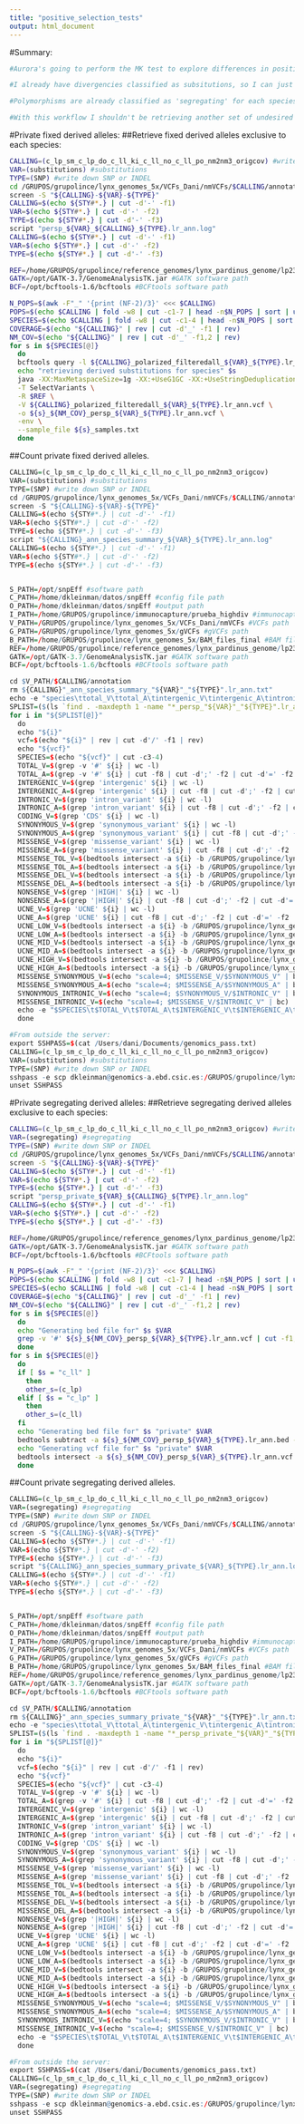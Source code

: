 ```yaml
---
title: "positive_selection_tests"
output: html_document
---
```


#Summary:
```bash

#Aurora's going to perform the MK test to explore differences in positive selection between the two species. For that purpose, she needs divergencies (i.e. alternatively fixed derived alleles, which I already have classified as 'substitutions') and polymorphisms (i.e. derived alleles that are segregating in one of the species, but are fixed for the ancestral allele in the other).

#I already have divergencies classified as subsitutions, so I can just split the vcf at the species level and then count them. This is the file with all substitutions: c_lp_sm_c_lp_do_c_ll_ki_c_ll_no_c_ll_po_nm2nm3_origcov_polarized_filteredall_substitutions_SNP.lr_ann.vcf

#Polymorphisms are already classified as 'segregating' for each species in files: c_ll_nm2nm3_origcov_persp_segregating_SNP.lr_ann.vcf and c_lp_nm2nm3_origcov_persp_segregating_SNP.lr_ann.vcf. However, it's important to discard those that are segregating in both at the same time. 

#With this workflow I shouldn't be retrieving another set of undesired positions: those that while segregating in one species, are fixed for the derived allele in the other.

```

#Private fixed derived alleles:
##Retrieve fixed derived alleles exclusive to each species:
```bash

CALLING=(c_lp_sm_c_lp_do_c_ll_ki_c_ll_no_c_ll_po_nm2nm3_origcov) #write down name of the calling
VAR=(substitutions) #substitutions
TYPE=(SNP) #write down SNP or INDEL
cd /GRUPOS/grupolince/lynx_genomes_5x/VCFs_Dani/nmVCFs/$CALLING/annotation
screen -S "${CALLING}-${VAR}-${TYPE}"
CALLING=$(echo ${STY#*.} | cut -d'-' -f1)
VAR=$(echo ${STY#*.} | cut -d'-' -f2)
TYPE=$(echo ${STY#*.} | cut -d'-' -f3)
script "persp_${VAR}_${CALLING}_${TYPE}.lr_ann.log"
CALLING=$(echo ${STY#*.} | cut -d'-' -f1)
VAR=$(echo ${STY#*.} | cut -d'-' -f2)
TYPE=$(echo ${STY#*.} | cut -d'-' -f3)

REF=/home/GRUPOS/grupolince/reference_genomes/lynx_pardinus_genome/lp23.fa #path to reference genome (first eight scaffolds only)
GATK=/opt/GATK-3.7/GenomeAnalysisTK.jar #GATK software path
BCF=/opt/bcftools-1.6/bcftools #BCFtools software path

N_POPS=$(awk -F"_" '{print (NF-2)/3}' <<< $CALLING)
POPS=$(echo $CALLING | fold -w8 | cut -c1-7 | head -n$N_POPS | sort | uniq)
SPECIES=$(echo $CALLING | fold -w8 | cut -c1-4 | head -n$N_POPS | sort | uniq)
COVERAGE=$(echo "${CALLING}" | rev | cut -d'_' -f1 | rev)
NM_COV=$(echo "${CALLING}" | rev | cut -d'_' -f1,2 | rev)
for s in ${SPECIES[@]}
  do
  bcftools query -l ${CALLING}_polarized_filteredall_${VAR}_${TYPE}.lr_ann.vcf | cut -c1-12 | sort | uniq | grep ${s} > ${s}_samples.txt
  echo "retrieving derived substitutions for species" $s
  java -XX:MaxMetaspaceSize=1g -XX:+UseG1GC -XX:+UseStringDeduplication -Xms16g -Xmx32g -jar $GATK \
  -T SelectVariants \
  -R $REF \
  -V ${CALLING}_polarized_filteredall_${VAR}_${TYPE}.lr_ann.vcf \
  -o ${s}_${NM_COV}_persp_${VAR}_${TYPE}.lr_ann.vcf \
  -env \
  --sample_file ${s}_samples.txt
  done

```

##Count private fixed derived alleles.
```r

CALLING=(c_lp_sm_c_lp_do_c_ll_ki_c_ll_no_c_ll_po_nm2nm3_origcov)
VAR=(substitutions) #substitutions
TYPE=(SNP) #write down SNP or INDEL
cd /GRUPOS/grupolince/lynx_genomes_5x/VCFs_Dani/nmVCFs/$CALLING/annotation
screen -S "${CALLING}-${VAR}-${TYPE}"
CALLING=$(echo ${STY#*.} | cut -d'-' -f1)
VAR=$(echo ${STY#*.} | cut -d'-' -f2)
TYPE=$(echo ${STY#*.} | cut -d'-' -f3)
script "${CALLING}_ann_species_summary_${VAR}_${TYPE}.lr_ann.log"
CALLING=$(echo ${STY#*.} | cut -d'-' -f1)
VAR=$(echo ${STY#*.} | cut -d'-' -f2)
TYPE=$(echo ${STY#*.} | cut -d'-' -f3)


S_PATH=/opt/snpEff #software path
C_PATH=/home/dkleinman/datos/snpEff #config file path
O_PATH=/home/dkleinman/datos/snpEff #output path
I_PATH=/home/GRUPOS/grupolince/immunocapture/prueba_highdiv #immunocapture path
V_PATH=/GRUPOS/grupolince/lynx_genomes_5x/VCFs_Dani/nmVCFs #VCFs path
G_PATH=/GRUPOS/grupolince/lynx_genomes_5x/gVCFs #gVCFs path
B_PATH=/home/GRUPOS/grupolince/lynx_genomes_5x/BAM_files_final #BAM files path
REF=/home/GRUPOS/grupolince/reference_genomes/lynx_pardinus_genome/lp23.fa #path to reference genome
GATK=/opt/GATK-3.7/GenomeAnalysisTK.jar #GATK software path
BCF=/opt/bcftools-1.6/bcftools #BCFtools software path

cd $V_PATH/$CALLING/annotation
rm ${CALLING}"_ann_species_summary_"${VAR}"_"${TYPE}".lr_ann.txt"
echo -e "species\ttotal_V\ttotal_A\tintergenic_V\tintergenic_A\tintronic_V\tintronic_A\tcoding_V\tsynonymous_V\tsynonymous_A\tmissense_V\tmissense_A\tmissense_tol_V\tmissense_tol_A\tmissense_del_V\tmissense_del_A\tnonsense_V\tnonsense_A\tUCNE_V\tUCNE_A\tUCNE_low_V\tUCNE_low_A\tUCNE_mid_V\tUCNE_mid_A\tUCNE_high_V\tUCNE_high_A\tmissense/synonymous_V\tmissense/synonymous_A\tsynonymous/intronic_V\tmissense/intronic_V" > ${CALLING}"_ann_species_summary_"${VAR}"_"${TYPE}".lr_ann.txt"
SPLIST=($(ls `find . -maxdepth 1 -name "*_persp_"${VAR}"_"${TYPE}".lr_ann.vcf" -print`))
for i in "${SPLIST[@]}"
  do
  echo "${i}"
  vcf=$(echo "${i}" | rev | cut -d'/' -f1 | rev)
  echo "${vcf}"
  SPECIES=$(echo "${vcf}" | cut -c3-4)
  TOTAL_V=$(grep -v '#' ${i} | wc -l)
  TOTAL_A=$(grep -v '#' ${i} | cut -f8 | cut -d';' -f2 | cut -d'=' -f2 | paste -sd+ | bc)
  INTERGENIC_V=$(grep 'intergenic' ${i} | wc -l)
  INTERGENIC_A=$(grep 'intergenic' ${i} | cut -f8 | cut -d';' -f2 | cut -d'=' -f2 | paste -sd+ | bc)
  INTRONIC_V=$(grep 'intron_variant' ${i} | wc -l)
  INTRONIC_A=$(grep 'intron_variant' ${i} | cut -f8 | cut -d';' -f2 | cut -d'=' -f2 | paste -sd+ | bc)
  CODING_V=$(grep 'CDS' ${i} | wc -l)
  SYNONYMOUS_V=$(grep 'synonymous_variant' ${i} | wc -l)
  SYNONYMOUS_A=$(grep 'synonymous_variant' ${i} | cut -f8 | cut -d';' -f2 | cut -d'=' -f2 | paste -sd+ | bc)
  MISSENSE_V=$(grep 'missense_variant' ${i} | wc -l)
  MISSENSE_A=$(grep 'missense_variant' ${i} | cut -f8 | cut -d';' -f2 | cut -d'=' -f2 | paste -sd+ | bc)
  MISSENSE_TOL_V=$(bedtools intersect -a ${i} -b /GRUPOS/grupolince/lynx_genomes_5x/VCFs_Dani/nmVCFs/c_lp_sm_c_lp_do_c_ll_ki_c_ll_no_c_ll_po_nm2nm3_origcov/annotation/provean/missense_variants_provean_scores_tolerated.txt | grep -v '#' | wc -l)
  MISSENSE_TOL_A=$(bedtools intersect -a ${i} -b /GRUPOS/grupolince/lynx_genomes_5x/VCFs_Dani/nmVCFs/c_lp_sm_c_lp_do_c_ll_ki_c_ll_no_c_ll_po_nm2nm3_origcov/annotation/provean/missense_variants_provean_scores_tolerated.txt | grep -v '#' | cut -f8 | cut -d';' -f2 | cut -d'=' -f2 | paste -sd+ | bc)
  MISSENSE_DEL_V=$(bedtools intersect -a ${i} -b /GRUPOS/grupolince/lynx_genomes_5x/VCFs_Dani/nmVCFs/c_lp_sm_c_lp_do_c_ll_ki_c_ll_no_c_ll_po_nm2nm3_origcov/annotation/provean/missense_variants_provean_scores_deleterious.txt | grep -v '#' | wc -l)
  MISSENSE_DEL_A=$(bedtools intersect -a ${i} -b /GRUPOS/grupolince/lynx_genomes_5x/VCFs_Dani/nmVCFs/c_lp_sm_c_lp_do_c_ll_ki_c_ll_no_c_ll_po_nm2nm3_origcov/annotation/provean/missense_variants_provean_scores_deleterious.txt | grep -v '#' | cut -f8 | cut -d';' -f2 | cut -d'=' -f2 | paste -sd+ | bc)
  NONSENSE_V=$(grep '|HIGH|' ${i} | wc -l)
  NONSENSE_A=$(grep '|HIGH|' ${i} | cut -f8 | cut -d';' -f2 | cut -d'=' -f2 | paste -sd+ | bc)
  UCNE_V=$(grep 'UCNE' ${i} | wc -l)
  UCNE_A=$(grep 'UCNE' ${i} | cut -f8 | cut -d';' -f2 | cut -d'=' -f2 | paste -sd+ | bc)
  UCNE_LOW_V=$(bedtools intersect -a ${i} -b /GRUPOS/grupolince/lynx_genomes_5x/VCFs_Dani/nmVCFs/c_lp_sm_c_lp_do_c_ll_ki_c_ll_no_c_ll_po_nm2nm3_origcov/annotation/ucne_database/gerp_analysis/c_lp_sm_c_lp_do_c_ll_ki_c_ll_no_c_ll_po_nm2nm3_origcov.UCNE.derived_lt2.gerp.bed | grep -v '#' | wc -l)
  UCNE_LOW_A=$(bedtools intersect -a ${i} -b /GRUPOS/grupolince/lynx_genomes_5x/VCFs_Dani/nmVCFs/c_lp_sm_c_lp_do_c_ll_ki_c_ll_no_c_ll_po_nm2nm3_origcov/annotation/ucne_database/gerp_analysis/c_lp_sm_c_lp_do_c_ll_ki_c_ll_no_c_ll_po_nm2nm3_origcov.UCNE.derived_lt2.gerp.bed | grep -v '#' | cut -f8 | cut -d';' -f2 | cut -d'=' -f2 | paste -sd+ | bc)
  UCNE_MID_V=$(bedtools intersect -a ${i} -b /GRUPOS/grupolince/lynx_genomes_5x/VCFs_Dani/nmVCFs/c_lp_sm_c_lp_do_c_ll_ki_c_ll_no_c_ll_po_nm2nm3_origcov/annotation/ucne_database/gerp_analysis/c_lp_sm_c_lp_do_c_ll_ki_c_ll_no_c_ll_po_nm2nm3_origcov.UCNE.derived_gt2lt5.gerp.bed | grep -v '#' | wc -l)
  UCNE_MID_A=$(bedtools intersect -a ${i} -b /GRUPOS/grupolince/lynx_genomes_5x/VCFs_Dani/nmVCFs/c_lp_sm_c_lp_do_c_ll_ki_c_ll_no_c_ll_po_nm2nm3_origcov/annotation/ucne_database/gerp_analysis/c_lp_sm_c_lp_do_c_ll_ki_c_ll_no_c_ll_po_nm2nm3_origcov.UCNE.derived_gt2lt5.gerp.bed | grep -v '#' | cut -f8 | cut -d';' -f2 | cut -d'=' -f2 | paste -sd+ | bc)
  UCNE_HIGH_V=$(bedtools intersect -a ${i} -b /GRUPOS/grupolince/lynx_genomes_5x/VCFs_Dani/nmVCFs/c_lp_sm_c_lp_do_c_ll_ki_c_ll_no_c_ll_po_nm2nm3_origcov/annotation/ucne_database/gerp_analysis/c_lp_sm_c_lp_do_c_ll_ki_c_ll_no_c_ll_po_nm2nm3_origcov.UCNE.derived_gt5.gerp.bed | grep -v '#' | wc -l)
  UCNE_HIGH_A=$(bedtools intersect -a ${i} -b /GRUPOS/grupolince/lynx_genomes_5x/VCFs_Dani/nmVCFs/c_lp_sm_c_lp_do_c_ll_ki_c_ll_no_c_ll_po_nm2nm3_origcov/annotation/ucne_database/gerp_analysis/c_lp_sm_c_lp_do_c_ll_ki_c_ll_no_c_ll_po_nm2nm3_origcov.UCNE.derived_gt5.gerp.bed | grep -v '#' | cut -f8 | cut -d';' -f2 | cut -d'=' -f2 | paste -sd+ | bc)
  MISSENSE_SYNONYMOUS_V=$(echo "scale=4; $MISSENSE_V/$SYNONYMOUS_V" | bc)
  MISSENSE_SYNONYMOUS_A=$(echo "scale=4; $MISSENSE_A/$SYNONYMOUS_A" | bc)
  SYNONYMOUS_INTRONIC_V=$(echo "scale=4; $SYNONYMOUS_V/$INTRONIC_V" | bc)
  MISSENSE_INTRONIC_V=$(echo "scale=4; $MISSENSE_V/$INTRONIC_V" | bc)
  echo -e "$SPECIES\t$TOTAL_V\t$TOTAL_A\t$INTERGENIC_V\t$INTERGENIC_A\t$INTRONIC_V\t$INTRONIC_A\t$CODING_V\t$SYNONYMOUS_V\t$SYNONYMOUS_A\t$MISSENSE_V\t$MISSENSE_A\t$MISSENSE_TOL_V\t$MISSENSE_TOL_A\t$MISSENSE_DEL_V\t$MISSENSE_DEL_A\t$NONSENSE_V\t$NONSENSE_A\t$UCNE_V\t$UCNE_A\t$UCNE_LOW_V\t$UCNE_LOW_A\t$UCNE_MID_V\t$UCNE_MID_A\t$UCNE_HIGH_V\t$UCNE_HIGH_A\t$MISSENSE_SYNONYMOUS_V\t$MISSENSE_SYNONYMOUS_A\t$SYNONYMOUS_INTRONIC_V\t$MISSENSE_INTRONIC_V" >> ${CALLING}"_ann_species_summary_"${VAR}"_"${TYPE}".lr_ann.txt"
  done

#From outside the server:
export SSHPASS=$(cat /Users/dani/Documents/genomics_pass.txt)
CALLING=(c_lp_sm_c_lp_do_c_ll_ki_c_ll_no_c_ll_po_nm2nm3_origcov)
VAR=(substitutions) #substitutions
TYPE=(SNP) #write down SNP or INDEL
sshpass -e scp dkleinman@genomics-a.ebd.csic.es:/GRUPOS/grupolince/lynx_genomes_5x/VCFs_Dani/nmVCFs/$CALLING/annotation/${CALLING}_ann_species_summary_${VAR}_${TYPE}.lr_ann.txt /Users/Dani/ownCloud/backup/g-w_analysis/genetic_load/snpeff_summary_ratios/
unset SSHPASS

```

#Private segregating derived alleles:
##Retrieve segregating derived alleles exclusive to each species:
```bash

CALLING=(c_lp_sm_c_lp_do_c_ll_ki_c_ll_no_c_ll_po_nm2nm3_origcov) #write down name of the calling
VAR=(segregating) #segregating
TYPE=(SNP) #write down SNP or INDEL
cd /GRUPOS/grupolince/lynx_genomes_5x/VCFs_Dani/nmVCFs/$CALLING/annotation
screen -S "${CALLING}-${VAR}-${TYPE}"
CALLING=$(echo ${STY#*.} | cut -d'-' -f1)
VAR=$(echo ${STY#*.} | cut -d'-' -f2)
TYPE=$(echo ${STY#*.} | cut -d'-' -f3)
script "persp_private_${VAR}_${CALLING}_${TYPE}.lr_ann.log"
CALLING=$(echo ${STY#*.} | cut -d'-' -f1)
VAR=$(echo ${STY#*.} | cut -d'-' -f2)
TYPE=$(echo ${STY#*.} | cut -d'-' -f3)

REF=/home/GRUPOS/grupolince/reference_genomes/lynx_pardinus_genome/lp23.fa #path to reference genome (first eight scaffolds only)
GATK=/opt/GATK-3.7/GenomeAnalysisTK.jar #GATK software path
BCF=/opt/bcftools-1.6/bcftools #BCFtools software path

N_POPS=$(awk -F"_" '{print (NF-2)/3}' <<< $CALLING)
POPS=$(echo $CALLING | fold -w8 | cut -c1-7 | head -n$N_POPS | sort | uniq)
SPECIES=$(echo $CALLING | fold -w8 | cut -c1-4 | head -n$N_POPS | sort | uniq)
COVERAGE=$(echo "${CALLING}" | rev | cut -d'_' -f1 | rev)
NM_COV=$(echo "${CALLING}" | rev | cut -d'_' -f1,2 | rev)
for s in ${SPECIES[@]}
  do
  echo "Generating bed file for" $s $VAR
  grep -v '#' ${s}_${NM_COV}_persp_${VAR}_${TYPE}.lr_ann.vcf | cut -f1,2 | awk '{printf ("%s\t%s\t%s\n", $1, $2-1, $2)}' > ${s}_${NM_COV}_persp_${VAR}_${TYPE}.lr_ann.bed
  done
for s in ${SPECIES[@]}
  do
  if [ $s = "c_ll" ]
    then
    other_s=(c_lp)
  elif [ $s = "c_lp" ]
    then
    other_s=(c_ll)
  fi
  echo "Generating bed file for" $s "private" $VAR
  bedtools subtract -a ${s}_${NM_COV}_persp_${VAR}_${TYPE}.lr_ann.bed -b ${other_s}_${NM_COV}_persp_${VAR}_${TYPE}.lr_ann.bed > ${s}_${NM_COV}_persp_private_${VAR}_${TYPE}.lr_ann.bed
  echo "Generating vcf file for" $s "private" $VAR
  bedtools intersect -a ${s}_${NM_COV}_persp_${VAR}_${TYPE}.lr_ann.vcf -b ${s}_${NM_COV}_persp_private_${VAR}_${TYPE}.lr_ann.bed -header > ${s}_${NM_COV}_persp_private_${VAR}_${TYPE}.lr_ann.vcf
  done

```

##Count private segregating derived alleles.
```r

CALLING=(c_lp_sm_c_lp_do_c_ll_ki_c_ll_no_c_ll_po_nm2nm3_origcov)
VAR=(segregating) #segregating
TYPE=(SNP) #write down SNP or INDEL
cd /GRUPOS/grupolince/lynx_genomes_5x/VCFs_Dani/nmVCFs/$CALLING/annotation
screen -S "${CALLING}-${VAR}-${TYPE}"
CALLING=$(echo ${STY#*.} | cut -d'-' -f1)
VAR=$(echo ${STY#*.} | cut -d'-' -f2)
TYPE=$(echo ${STY#*.} | cut -d'-' -f3)
script "${CALLING}_ann_species_summary_private_${VAR}_${TYPE}.lr_ann.log"
CALLING=$(echo ${STY#*.} | cut -d'-' -f1)
VAR=$(echo ${STY#*.} | cut -d'-' -f2)
TYPE=$(echo ${STY#*.} | cut -d'-' -f3)


S_PATH=/opt/snpEff #software path
C_PATH=/home/dkleinman/datos/snpEff #config file path
O_PATH=/home/dkleinman/datos/snpEff #output path
I_PATH=/home/GRUPOS/grupolince/immunocapture/prueba_highdiv #immunocapture path
V_PATH=/GRUPOS/grupolince/lynx_genomes_5x/VCFs_Dani/nmVCFs #VCFs path
G_PATH=/GRUPOS/grupolince/lynx_genomes_5x/gVCFs #gVCFs path
B_PATH=/home/GRUPOS/grupolince/lynx_genomes_5x/BAM_files_final #BAM files path
REF=/home/GRUPOS/grupolince/reference_genomes/lynx_pardinus_genome/lp23.fa #path to reference genome
GATK=/opt/GATK-3.7/GenomeAnalysisTK.jar #GATK software path
BCF=/opt/bcftools-1.6/bcftools #BCFtools software path

cd $V_PATH/$CALLING/annotation
rm ${CALLING}"_ann_species_summary_private_"${VAR}"_"${TYPE}".lr_ann.txt"
echo -e "species\ttotal_V\ttotal_A\tintergenic_V\tintergenic_A\tintronic_V\tintronic_A\tcoding_V\tsynonymous_V\tsynonymous_A\tmissense_V\tmissense_A\tmissense_tol_V\tmissense_tol_A\tmissense_del_V\tmissense_del_A\tnonsense_V\tnonsense_A\tUCNE_V\tUCNE_A\tUCNE_low_V\tUCNE_low_A\tUCNE_mid_V\tUCNE_mid_A\tUCNE_high_V\tUCNE_high_A\tmissense/synonymous_V\tmissense/synonymous_A\tsynonymous/intronic_V\tmissense/intronic_V" > ${CALLING}"_ann_species_summary_private_"${VAR}"_"${TYPE}".lr_ann.txt"
SPLIST=($(ls `find . -maxdepth 1 -name "*_persp_private_"${VAR}"_"${TYPE}".lr_ann.vcf" -print`))
for i in "${SPLIST[@]}"
  do
  echo "${i}"
  vcf=$(echo "${i}" | rev | cut -d'/' -f1 | rev)
  echo "${vcf}"
  SPECIES=$(echo "${vcf}" | cut -c3-4)
  TOTAL_V=$(grep -v '#' ${i} | wc -l)
  TOTAL_A=$(grep -v '#' ${i} | cut -f8 | cut -d';' -f2 | cut -d'=' -f2 | paste -sd+ | bc)
  INTERGENIC_V=$(grep 'intergenic' ${i} | wc -l)
  INTERGENIC_A=$(grep 'intergenic' ${i} | cut -f8 | cut -d';' -f2 | cut -d'=' -f2 | paste -sd+ | bc)
  INTRONIC_V=$(grep 'intron_variant' ${i} | wc -l)
  INTRONIC_A=$(grep 'intron_variant' ${i} | cut -f8 | cut -d';' -f2 | cut -d'=' -f2 | paste -sd+ | bc)
  CODING_V=$(grep 'CDS' ${i} | wc -l)
  SYNONYMOUS_V=$(grep 'synonymous_variant' ${i} | wc -l)
  SYNONYMOUS_A=$(grep 'synonymous_variant' ${i} | cut -f8 | cut -d';' -f2 | cut -d'=' -f2 | paste -sd+ | bc)
  MISSENSE_V=$(grep 'missense_variant' ${i} | wc -l)
  MISSENSE_A=$(grep 'missense_variant' ${i} | cut -f8 | cut -d';' -f2 | cut -d'=' -f2 | paste -sd+ | bc)
  MISSENSE_TOL_V=$(bedtools intersect -a ${i} -b /GRUPOS/grupolince/lynx_genomes_5x/VCFs_Dani/nmVCFs/c_lp_sm_c_lp_do_c_ll_ki_c_ll_no_c_ll_po_nm2nm3_origcov/annotation/provean/missense_variants_provean_scores_tolerated.txt | grep -v '#' | wc -l)
  MISSENSE_TOL_A=$(bedtools intersect -a ${i} -b /GRUPOS/grupolince/lynx_genomes_5x/VCFs_Dani/nmVCFs/c_lp_sm_c_lp_do_c_ll_ki_c_ll_no_c_ll_po_nm2nm3_origcov/annotation/provean/missense_variants_provean_scores_tolerated.txt | grep -v '#' | cut -f8 | cut -d';' -f2 | cut -d'=' -f2 | paste -sd+ | bc)
  MISSENSE_DEL_V=$(bedtools intersect -a ${i} -b /GRUPOS/grupolince/lynx_genomes_5x/VCFs_Dani/nmVCFs/c_lp_sm_c_lp_do_c_ll_ki_c_ll_no_c_ll_po_nm2nm3_origcov/annotation/provean/missense_variants_provean_scores_deleterious.txt | grep -v '#' | wc -l)
  MISSENSE_DEL_A=$(bedtools intersect -a ${i} -b /GRUPOS/grupolince/lynx_genomes_5x/VCFs_Dani/nmVCFs/c_lp_sm_c_lp_do_c_ll_ki_c_ll_no_c_ll_po_nm2nm3_origcov/annotation/provean/missense_variants_provean_scores_deleterious.txt | grep -v '#' | cut -f8 | cut -d';' -f2 | cut -d'=' -f2 | paste -sd+ | bc)
  NONSENSE_V=$(grep '|HIGH|' ${i} | wc -l)
  NONSENSE_A=$(grep '|HIGH|' ${i} | cut -f8 | cut -d';' -f2 | cut -d'=' -f2 | paste -sd+ | bc)
  UCNE_V=$(grep 'UCNE' ${i} | wc -l)
  UCNE_A=$(grep 'UCNE' ${i} | cut -f8 | cut -d';' -f2 | cut -d'=' -f2 | paste -sd+ | bc)
  UCNE_LOW_V=$(bedtools intersect -a ${i} -b /GRUPOS/grupolince/lynx_genomes_5x/VCFs_Dani/nmVCFs/c_lp_sm_c_lp_do_c_ll_ki_c_ll_no_c_ll_po_nm2nm3_origcov/annotation/ucne_database/gerp_analysis/c_lp_sm_c_lp_do_c_ll_ki_c_ll_no_c_ll_po_nm2nm3_origcov.UCNE.derived_lt2.gerp.bed | grep -v '#' | wc -l)
  UCNE_LOW_A=$(bedtools intersect -a ${i} -b /GRUPOS/grupolince/lynx_genomes_5x/VCFs_Dani/nmVCFs/c_lp_sm_c_lp_do_c_ll_ki_c_ll_no_c_ll_po_nm2nm3_origcov/annotation/ucne_database/gerp_analysis/c_lp_sm_c_lp_do_c_ll_ki_c_ll_no_c_ll_po_nm2nm3_origcov.UCNE.derived_lt2.gerp.bed | grep -v '#' | cut -f8 | cut -d';' -f2 | cut -d'=' -f2 | paste -sd+ | bc)
  UCNE_MID_V=$(bedtools intersect -a ${i} -b /GRUPOS/grupolince/lynx_genomes_5x/VCFs_Dani/nmVCFs/c_lp_sm_c_lp_do_c_ll_ki_c_ll_no_c_ll_po_nm2nm3_origcov/annotation/ucne_database/gerp_analysis/c_lp_sm_c_lp_do_c_ll_ki_c_ll_no_c_ll_po_nm2nm3_origcov.UCNE.derived_gt2lt5.gerp.bed | grep -v '#' | wc -l)
  UCNE_MID_A=$(bedtools intersect -a ${i} -b /GRUPOS/grupolince/lynx_genomes_5x/VCFs_Dani/nmVCFs/c_lp_sm_c_lp_do_c_ll_ki_c_ll_no_c_ll_po_nm2nm3_origcov/annotation/ucne_database/gerp_analysis/c_lp_sm_c_lp_do_c_ll_ki_c_ll_no_c_ll_po_nm2nm3_origcov.UCNE.derived_gt2lt5.gerp.bed | grep -v '#' | cut -f8 | cut -d';' -f2 | cut -d'=' -f2 | paste -sd+ | bc)
  UCNE_HIGH_V=$(bedtools intersect -a ${i} -b /GRUPOS/grupolince/lynx_genomes_5x/VCFs_Dani/nmVCFs/c_lp_sm_c_lp_do_c_ll_ki_c_ll_no_c_ll_po_nm2nm3_origcov/annotation/ucne_database/gerp_analysis/c_lp_sm_c_lp_do_c_ll_ki_c_ll_no_c_ll_po_nm2nm3_origcov.UCNE.derived_gt5.gerp.bed | grep -v '#' | wc -l)
  UCNE_HIGH_A=$(bedtools intersect -a ${i} -b /GRUPOS/grupolince/lynx_genomes_5x/VCFs_Dani/nmVCFs/c_lp_sm_c_lp_do_c_ll_ki_c_ll_no_c_ll_po_nm2nm3_origcov/annotation/ucne_database/gerp_analysis/c_lp_sm_c_lp_do_c_ll_ki_c_ll_no_c_ll_po_nm2nm3_origcov.UCNE.derived_gt5.gerp.bed | grep -v '#' | cut -f8 | cut -d';' -f2 | cut -d'=' -f2 | paste -sd+ | bc)
  MISSENSE_SYNONYMOUS_V=$(echo "scale=4; $MISSENSE_V/$SYNONYMOUS_V" | bc)
  MISSENSE_SYNONYMOUS_A=$(echo "scale=4; $MISSENSE_A/$SYNONYMOUS_A" | bc)
  SYNONYMOUS_INTRONIC_V=$(echo "scale=4; $SYNONYMOUS_V/$INTRONIC_V" | bc)
  MISSENSE_INTRONIC_V=$(echo "scale=4; $MISSENSE_V/$INTRONIC_V" | bc)
  echo -e "$SPECIES\t$TOTAL_V\t$TOTAL_A\t$INTERGENIC_V\t$INTERGENIC_A\t$INTRONIC_V\t$INTRONIC_A\t$CODING_V\t$SYNONYMOUS_V\t$SYNONYMOUS_A\t$MISSENSE_V\t$MISSENSE_A\t$MISSENSE_TOL_V\t$MISSENSE_TOL_A\t$MISSENSE_DEL_V\t$MISSENSE_DEL_A\t$NONSENSE_V\t$NONSENSE_A\t$UCNE_V\t$UCNE_A\t$UCNE_LOW_V\t$UCNE_LOW_A\t$UCNE_MID_V\t$UCNE_MID_A\t$UCNE_HIGH_V\t$UCNE_HIGH_A\t$MISSENSE_SYNONYMOUS_V\t$MISSENSE_SYNONYMOUS_A\t$SYNONYMOUS_INTRONIC_V\t$MISSENSE_INTRONIC_V" >> ${CALLING}"_ann_species_summary_private_"${VAR}"_"${TYPE}".lr_ann.txt"
  done

#From outside the server:
export SSHPASS=$(cat /Users/dani/Documents/genomics_pass.txt)
CALLING=(c_lp_sm_c_lp_do_c_ll_ki_c_ll_no_c_ll_po_nm2nm3_origcov)
VAR=(segregating) #segregating
TYPE=(SNP) #write down SNP or INDEL
sshpass -e scp dkleinman@genomics-a.ebd.csic.es:/GRUPOS/grupolince/lynx_genomes_5x/VCFs_Dani/nmVCFs/$CALLING/annotation/${CALLING}_ann_species_summary_private_${VAR}_${TYPE}.lr_ann.txt /Users/Dani/ownCloud/backup/g-w_analysis/genetic_load/snpeff_summary_ratios/
unset SSHPASS

```
